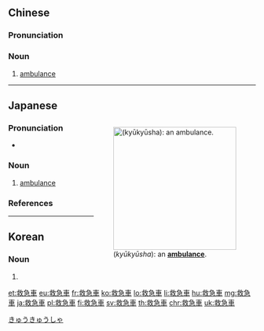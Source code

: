 {{also|救急车}}
==Chinese==
{{zh-forms|s=救急车|type=21}}

===Pronunciation===
{{zh-pron
|m=jiùjíchē
|c=gau3 gap1 che1
|cat=n
}}

===Noun===
{{zh-noun}}

# {{lb|zh|rare}} [[ambulance]]

----

==Japanese==
<div style="float:right;">
{{wikipedia|lang=ja}}
{{wikipedia|Ambulance}}
[[File:Japanese TOYOTA HIMEDIC 3rd ambulance.jpg|thumb|250px|{{lang|ja|救急車}} (''kyūkyūsha''): an '''[[ambulance]]'''.]]
</div>
{{ja-kanjitab|きゅう|きゅう|しゃ|yomi=on}}

===Pronunciation===
* {{ja-pron|きゅうきゅうしゃ|y=o|acc=3|acc_ref=NHK}}

===Noun===
{{ja-noun|きゅうきゅうしゃ|count=台}}

# [[ambulance]]

===References===
<references/>

[[Category:ja:Vehicles|きゅうきゅうしゃ]]

----

==Korean==
{{ko-hanjatab}}

===Noun===
{{ko-noun|hj|hangeul=구급차}}

# {{hanja form of|구급차|[[ambulance]]}}

[[et:救急車]]
[[eu:救急車]]
[[fr:救急車]]
[[ko:救急車]]
[[lo:救急車]]
[[li:救急車]]
[[hu:救急車]]
[[mg:救急車]]
[[ja:救急車]]
[[pl:救急車]]
[[fi:救急車]]
[[sv:救急車]]
[[th:救急車]]
[[chr:救急車]]
[[uk:救急車]]